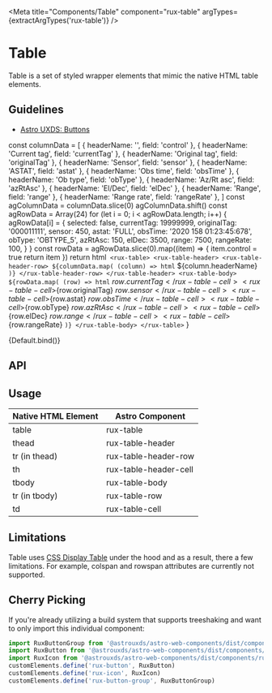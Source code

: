 
<Meta
    title="Components/Table"
    component="rux-table"
    argTypes={extractArgTypes('rux-table')}
/>

# Table

Table is a set of styled wrapper elements that mimic the native HTML table elements.

## Guidelines

-   [Astro UXDS: Buttons](http://www.astrouxds.com/ui-components/buttons)

  const columnData = [
    { headerName: '', field: 'control' },
    { headerName: 'Current tag', field: 'currentTag' },
    { headerName: 'Original tag', field: 'originalTag' },
    { headerName: 'Sensor', field: 'sensor' },
    { headerName: 'ASTAT', field: 'astat' },
    { headerName: 'Obs time', field: 'obsTime' },
    { headerName: 'Ob type', field: 'obType' },
    { headerName: 'Az/Rt asc', field: 'azRtAsc' },
    { headerName: 'El/Dec', field: 'elDec' },
    { headerName: 'Range', field: 'range' },
    { headerName: 'Range rate', field: 'rangeRate' },
]
const agColumnData = columnData.slice(0)
agColumnData.shift()
const agRowData = Array(24)
for (let i = 0; i < agRowData.length; i++) {
    agRowData[i] = {
        selected: false,
        currentTag: 19999999,
        originalTag: '000011111',
        sensor: 450,
        astat: 'FULL',
        obsTime: '2020 158 01:23:45:678',
        obType: 'OBTYPE_5',
        azRtAsc: 150,
        elDec: 3500,
        range: 7500,
        rangeRate: 100,
    }
}
const rowData = agRowData.slice(0).map((item) => {
    item.control = true
    return item
})
  return html`
      <rux-table>
          <rux-table-header>
              <rux-table-header-row>
                ${columnData.map(
                  (column) => html`
                      <rux-table-header-cell>${column.headerName}</rux-table-header-cell>
                  `)}
              </rux-table-header-row>
          </rux-table-header>
          <rux-table-body>
          ${rowData.map(
              (row) => html`
                  <rux-table-row selected="${row.selected}">
                      <rux-table-cell>${row.currentTag}</rux-table-cell>
                      <rux-table-cell>${row.originalTag}</rux-table-cell>
                      <rux-table-cell>${row.sensor}</rux-table-cell>
                      <rux-table-cell>${row.astat}</rux-table-cell>
                      <rux-table-cell>${row.obsTime}</rux-table-cell>
                      <rux-table-cell>${row.obType}</rux-table-cell>
                      <rux-table-cell>${row.azRtAsc}</rux-table-cell>
                      <rux-table-cell>${row.elDec}</rux-table-cell>
                      <rux-table-cell>${row.range}</rux-table-cell>
                      <rux-table-cell>${row.rangeRate}</rux-table-cell>
                  </rux-table-row>
              `
          )}
          </rux-table-body>
      </rux-table>
    `
}

<Canvas>
    <Story
      name="Default"
    >
      {Default.bind()}
    </Story>
</Canvas>

## API

<ArgsTable of="rux-table" />

## Usage

|Native HTML Element|Astro Component|
|--- |--- |
|table|rux-table|
|thead|rux-table-header|
|tr (in thead)|rux-table-header-row|
|th|rux-table-header-cell|
|tbody|rux-table-body|
|tr (in tbody)|rux-table-row|
|td|rux-table-cell|

## Limitations

Table uses [CSS Display Table](https://developer.mozilla.org/en-US/docs/Web/CSS/display) under the hood and as a result, there a few limitations.
For example, colspan and rowspan attributes are currently not supported.

## Cherry Picking

If you're already utilizing a build system that supports treeshaking and want to only import this individual component:

```js
import RuxButtonGroup from '@astrouxds/astro-web-components/dist/components/rux-button-group.js'
import RuxButton from '@astrouxds/astro-web-components/dist/components/rux-button.js'
import RuxIcon from '@astrouxds/astro-web-components/dist/components/rux-icon.js'
customElements.define('rux-button', RuxButton)
customElements.define('rux-icon', RuxIcon)
customElements.define('rux-button-group', RuxButtonGroup)
```

